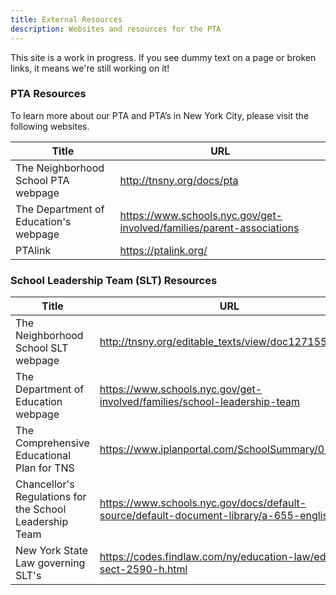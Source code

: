 ```yaml
---
title: External Resources 
description: Websites and resources for the PTA
---
```


<Callout>

This site is a work in progress. If you see dummy text on a page or broken links, it means we're still working on it!

</Callout>


### PTA Resources

To learn more about our PTA and PTA’s in New York City, please visit the following websites.

| Title | URL |
|-------|-----|
| The Neighborhood School PTA webpage | http://tnsny.org/docs/pta |
| The Department of Education's webpage | https://www.schools.nyc.gov/get-involved/families/parent-associations |
| PTAlink | https://ptalink.org/ |

### School Leadership Team (SLT) Resources
| Title | URL |
|-------|-----|
| The Neighborhood School SLT webpage | http://tnsny.org/editable_texts/view/doc1271552447 |
| The Department of Education webpage | https://www.schools.nyc.gov/get-involved/families/school-leadership-team |
| The Comprehensive Educational Plan for TNS | https://www.iplanportal.com/SchoolSummary/01M363 |
| Chancellor's Regulations for the School Leadership Team | https://www.schools.nyc.gov/docs/default-source/default-document-library/a-655-english |
| New York State Law governing SLT's | https://codes.findlaw.com/ny/education-law/edn-sect-2590-h.html |
